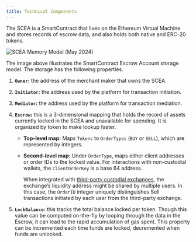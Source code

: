 ```yaml
---
title: Technical Components
---
```


The SCEA is a SmartContract that lives on the Ethereum Virtual Machine and stores records of escrow data, and also holds both native and ERC-20 tokens.

![SCEA Memory Model (May 2024)](https://nestcoin.notion.site/image/https%3A%2F%2Fprod-files-secure.s3.us-west-2.amazonaws.com%2Fd71729bd-3936-4a73-97f2-462207142a3e%2Fb1ec78ea-cc11-4206-a9c7-dd03b06445df%2FSCEA_(1).jpg?table=block&id=7d18383e-7729-46e5-a236-953f0d9bb166&spaceId=d71729bd-3936-4a73-97f2-462207142a3e&width=2000&userId=&cache=v2)

The image above illustrates the SmartContract Escrow Account storage model. The storage has the following properties.

1. **`Owner`:** the address of the merchant maker that owns the SCEA.

2. **`Initiator`:** the address used by the platform for transaction initiation.

3. **`Mediator`:** the address used by the platform for transaction mediation.

4. **`Escrow`:** this is a 3-dimensional mapping that holds the record of assets currently locked in the SCEA and unavailable for spending. It is organized by token to make lookup faster. 
    - **Top-level map:** Maps `Tokens` to `OrderTypes` (`BUY` or `SELL`), which are represented by integers.
    - **Second-level map:** Under `OrderType`, maps either client addresses or order IDs to the locked value. For interactions with non-custodial wallets, the `ClientOrderKey` is a base 64 address.
    
        When integrated with [third-party custodial exchanges](/advanced-topics/use-with-custodial-exchanges), the exchange’s liquidity address might be shared by multiple users. In this case, the `OrderID` integer uniquely distinguishes Sell transactions initiated by each user from the third-party exchange.
    
    
5. **`LockBalance`:** this tracks the total balance locked per token. Though this value can be computed on-the-fly by looping through the data in the Escrow, it can lead to the rapid accumulation of gas spent. This property can be incremented each time funds are locked, decremented when funds are unlocked.